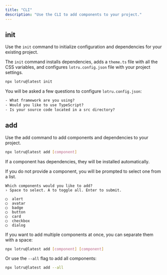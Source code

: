 ```yaml
---
title: "CLI"
description: "Use the CLI to add components to your project."
---
```


## init

Use the `init` command to initialize configuration and dependencies for your existing project.

The `init` command installs dependencies, adds a `theme.ts` file with all the CSS variables, and configures `lotru.config.json` file with your project settings.

```bash
npx lotru@latest init
```

You will be asked a few questions to configure `lotru.config.json`:

```txt
- What framework are you using?
- Would you like to use TypeScript?
- Is your source code located in a src directory?
```

## add

Use the add command to add components and dependencies to your project.

```bash
npx lotru@latest add [component]
```

If a component has dependencies, they will be installed automatically.

If you do not provide a component, you will be prompted to select one from a list.

```text
Which components would you like to add?
› Space to select. A to toggle all. Enter to submit.

◯  alert
◯  avatar
◯  badge
◯  button
◯  card
◯  checkbox
◯  dialog
```

If you want to add multiple components at once, you can separate them with a space:

```bash
npx lotru@latest add [component] [component]
```

Or use the `--all` flag to add all components:

```bash
npx lotru@latest add --all
```
